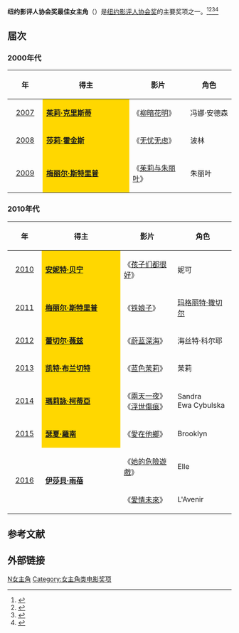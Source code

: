 '''纽约影评人协会奖最佳女主角'''（{{lang-en|'''New York Film Critics Circle Award for Best Actress'''}}）是[[纽约影评人协会|纽约影评人协会奖]]的主要奖项之一。<ref>{{cite web |url=http://ent.163.com/12/1205/07/8HUMT62200032DGD.html |title=纽约影评人协会三项大奖颁给《刺杀本·拉丹》 |accessdate=2012 |publisher=网易 |work= |language=zh-hans |archive-url=https://web.archive.org/web/20140329110641/http://ent.163.com/12/1205/07/8HUMT62200032DGD.html |archive-date=2014-03-29 |dead-url=yes }}</ref><ref>{{cite web|url=http://www.yangtse.com/system/2013/12/04/019511598.shtml|title=第79届纽约影评人协会奖揭晓 《美国骗局》称雄|accessdate=2013|publisher=扬子晚报网|work=|language=zh-hans|deadurl=yes|archiveurl=https://web.archive.org/web/20160305025112/http://www.yangtse.com/system/2013/12/04/019511598.shtml|archivedate=2016-03-05}}</ref><ref>{{cite web |url=http://ent.ifeng.com/movie/news/occident/detail_2013_12/04/31781541_0.shtml |title=《美国骗局》夺纽约影评人奖 《十二年》获最佳导演 |accessdate=2013 |publisher=凤凰网 |work= |language=zh-hans |archive-date=2020-03-03 |archive-url=https://web.archive.org/web/20200303192639/http://ent.ifeng.com/movie/news/occident/detail_2013_12/04/31781541_0.shtml |dead-url=no }}</ref><ref>{{cite web |url=http://ent.sina.com.cn/m/f/2009-12-15/08382810597.shtml |title=纽约影评人协会奖：《拆弹部队》继续驰骋(图) |accessdate=2009 |publisher=新浪网 |work= |language=zh-hans |archive-date=2019-06-03 |archive-url=https://web.archive.org/web/20190603151132/http://ent.sina.com.cn/m/f/2009-12-15/08382810597.shtml |dead-url=no }}</ref>

== 届次 ==
=== 2000年代 ===
{| class="wikitable" width="95%" cellpadding="5"
|-
!width="100"|年
!width="450"|得主
!width="250"|影片
!width="200"|角色
|-
|style="text-align:center;"| [[2007年纽约影评人协会奖|2007]] || style="background:#FFD700;" | '''[[茱莉·姬絲蒂|茱莉·克里斯蒂]]''' || 《[[柳暗花明|柳暗花明]]》 ||  冯娜·安德森
|-
|style="text-align:center;"| [[2008年纽约影评人协会奖|2008]] ||  style="background:#FFD700;" | '''[[莎莉·霍金斯|莎莉·霍金斯]]''' || 《[[无忧无虑|无忧无虑]]》 || 波林
|-
|style="text-align:center;"| [[2009年纽约影评人协会奖|2009]] ||  style="background:#FFD700;" |'''[[梅丽尔·斯特里普|梅丽尔·斯特里普]]''' ||《[[美味關係_(2009年電影)|茱莉与朱丽叶]]》  ||  朱丽叶
|}

=== 2010年代 ===
{| class="wikitable" width="95%" cellpadding="5"
|-
!width="100"|年
!width="450"|得主
!width="250"|影片
!width="200"|角色
|-
|style="text-align:center;"| [[2010年纽约影评人协会奖|2010]] ||  style="background:#FFD700;" | '''[[安妮特·贝宁|安妮特·贝宁]]''' || 《[[孩子们都很好|孩子们都很好]]》 ||  妮可
|-
|style="text-align:center;"| [[2011年纽约影评人协会奖|2011]] ||  style="background:#FFD700;" | '''[[梅丽尔·斯特里普|梅丽尔·斯特里普]]''' || 《[[鐵娘子_(電影)|铁娘子]]》 ||  [[玛格丽特·撒切尔|玛格丽特·撒切尔]]
|-
|style="text-align:center;"| [[2012年纽约影评人协会奖|2012]] ||  style="background:#FFD700;" | '''[[蕾切尔·薇兹|蕾切尔·薇兹]]'''|| 《[[蔚蓝深海|蔚蓝深海]]》 || 海丝特·科尔耶
|-
|style="text-align:center;"| [[2013年纽约影评人协会奖|2013]] || style="background:#FFD700;" | '''[[凯特·布兰切特|凯特·布兰切特]]'''||  《[[蓝色茉莉|蓝色茉莉]]》 ||  茉莉
|-
|style="text-align:center;"| [[2014年纽约影评人协会奖|2014]] || style="background:#FFD700;" | '''[[瑪莉詠·柯蒂亞|瑪莉詠·柯蒂亞]]'''||  《[[兩天一夜_(電影)|兩天一夜]]》<br> 《[[The_Immigrant|浮世傷痕]]》||  Sandra<br>Ewa Cybulska
|-
|style="text-align:center;"| [[2015年纽约影评人协会奖|2015]] || style="background:#FFD700;" | '''[[瑟夏·羅南|瑟夏·羅南]]'''||  《[[愛在他鄉|愛在他鄉]]》||  Brooklyn
|-
|rowspan="2" style="text-align:center;" | [[2016年纽约影评人协会奖|2016]] || rowspan="2" | '''[[伊莎貝·雨蓓|伊莎貝·雨蓓]]''' || 《[[她的危險遊戲|她的危險遊戲]]》 || Elle
|-
| 《[[愛情未來|愛情未來]]》 || L'Avenir
|}

==参考文献==
{{reflist}}

== 外部链接 ==
{{纽约影评人协会奖}}
{{紐約影評人協會獎最佳女主角}}
[[Category:纽约影评人协会奖|N女主角]]
[[Category:女主角类电影奖项|Category:女主角类电影奖项]]